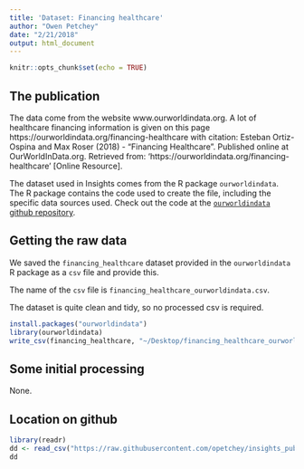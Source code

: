 ```yaml
---
title: 'Dataset: Financing healthcare'
author: "Owen Petchey"
date: "2/21/2018"
output: html_document
---
```


```r
knitr::opts_chunk$set(echo = TRUE)
```


## The publication

The data come from the website www.ourworldindata.org. A lot of healthcare financing information is given on this page https://ourworldindata.org/financing-healthcare with citation: Esteban Ortiz-Ospina and Max Roser (2018) - "Financing Healthcare". Published online at OurWorldInData.org. Retrieved from: 'https://ourworldindata.org/financing-healthcare' [Online Resource].

The dataset used in Insights comes from the R package `ourworldindata`. The R package contains the code used to create the file, including the specific data sources used. Check out the code at the [`ourworldindata` github repository](https://github.com/drsimonj/ourworldindata/tree/master/R/data_prep).

## Getting the raw data

We saved the `financing_healthcare` dataset provided in the `ourworldindata` R package as a `csv` file and provide this.

The name of the `csv` file is `financing_healthcare_ourworldindata.csv`.

The dataset is quite clean and tidy, so no processed csv is required.

```r
install.packages("ourworldindata")
library(ourworldindata)
write_csv(financing_healthcare, "~/Desktop/financing_healthcare_ourworldindata_raw.csv")
```


## Some initial processing

None.

## Location on github

```r
library(readr)
dd <- read_csv("https://raw.githubusercontent.com/opetchey/insights_public_resources/master/datasets/financing_healthcare_ourworldindata_raw.csv?token=ADEO-gzcPaSzLuDcYo4hPJqudNH8otJlks5amFPHwA%3D%3D")
dd
```

